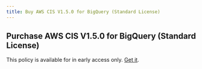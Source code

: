 ```yaml
---
title: Buy AWS CIS V1.5.0 for BigQuery (Standard License)
---
```


## Purchase AWS CIS V1.5.0 for BigQuery (Standard License)

This policy is available for in early access only. [Get it](/contact-policies).
